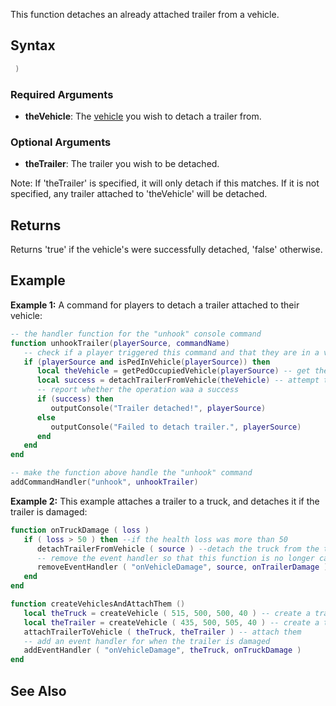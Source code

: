 
{{Server client function}}
This function detaches an already attached trailer from a vehicle.
==Syntax==
<syntaxhighlight lang="lua"> )</syntaxhighlight>
{{OOP||[[/vehicle.md|vehicle]]:detachTrailer}}
===Required Arguments===
*'''theVehicle''': The [[/vehicle.md|vehicle]] you wish to detach a trailer from.

===Optional Arguments===
*'''theTrailer''': The trailer you wish to be detached.
Note: If 'theTrailer' is specified, it will only detach if this matches. If it is not specified, any trailer attached to 'theVehicle' will be detached.

==Returns==
Returns 'true' if the vehicle's were successfully detached, 'false' otherwise.

==Example==
'''Example 1:''' A command for players to detach a trailer attached to their vehicle:
<syntaxhighlight lang="lua">
-- the handler function for the "unhook" console command
function unhookTrailer(playerSource, commandName)
   -- check if a player triggered this command and that they are in a vehicle
   if (playerSource and isPedInVehicle(playerSource)) then
      local theVehicle = getPedOccupiedVehicle(playerSource) -- get the vehicle the player is in
      local success = detachTrailerFromVehicle(theVehicle) -- attempt to detach a trailer from this vehicle
      -- report whether the operation waa a success
      if (success) then
         outputConsole("Trailer detached!", playerSource)
      else
         outputConsole("Failed to detach trailer.", playerSource)
      end
   end
end

-- make the function above handle the "unhook" command
addCommandHandler("unhook", unhookTrailer)
</syntaxhighlight>

'''Example 2:''' This example attaches a trailer to a truck, and detaches it if the trailer is damaged:
<syntaxhighlight lang="lua">
function onTruckDamage ( loss )
   if ( loss > 50 ) then --if the health loss was more than 50
      detachTrailerFromVehicle ( source ) --detach the truck from the trailer
      -- remove the event handler so that this function is no longer called when the trailer is damaged
      removeEventHandler ( "onVehicleDamage", source, onTrailerDamage )
   end
end

function createVehiclesAndAttachThem ()
   local theTruck = createVehicle ( 515, 500, 500, 40 ) -- create a trailer-tower (roadtrain)
   local theTrailer = createVehicle ( 435, 500, 505, 40 ) -- create a trailer
   attachTrailerToVehicle ( theTruck, theTrailer ) -- attach them
   -- add an event handler for when the trailer is damaged
   addEventHandler ( "onVehicleDamage", theTruck, onTruckDamage )
end
</syntaxhighlight>

==See Also==
{{Vehicle functions}}